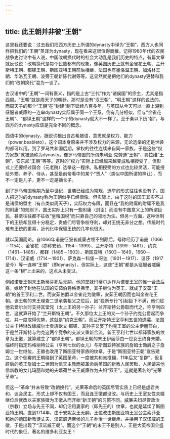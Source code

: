 ```yaml
---
---
---
```

title: 此王朝并非彼“王朝”
---



这里我还要说：过去我们把西方历史上所谓的dynasty中译为“王朝”，西方人也同样把我们的“王朝”英译为dynasty，现在看来这很值得商榷。记得1980年代的农民战争史讨论中有人说，中国改朝换代时的社会大动乱是我们历史的特点，有篇文章就反驳说：改朝换代是每个民族都有的现象，像英国历史上就有金雀花王朝、兰开斯特王朝、都铎王朝、斯图亚特王朝前后相继，法国也有墨洛温王朝、加洛林王朝、华洛瓦王朝、波旁王朝新陈代谢等等。这显然就是把他们的dynasty更替和我们的“改朝换代”混为一谈了。

古汉语中的“王朝”一词有褒义，指的是上古“三代”作为“诸侯国”的宗主，尤其是指西周。“王朝”就是周天子的朝廷。那时是没有“汉王朝”、“明王朝”这样的说法的。而周天子的那个“王朝”在“封建”制下延续八百多年，与英国从今天可以一直上溯到征服者威廉的一连串dynasty实际属于同一个王系，倒有几分相似，但与“金雀花王朝”、“都铎王朝”这样的一个个的dynasty就大不一样了。至于秦以下历“朝”，与西方的dynasty应该是完全不同的概念。

西语中的dynasty，据说词根出自古希腊语，意思就是权力、能力（power,beableto），这个词本身原来并不涉及权力的来源，无论选举的还是世袭的都可以用。到了罗马共和国后期，掌权的往往连续来自同一家族，于是这些“权力家族”就被通称为dynasty。像罗马帝国的所谓朱利亚·克劳迪“王朝”、弗拉维“王朝”、安东尼“王朝”等等。这时的“权力”实际上已经越来越变成私相授受了，但形式上还要经过国会（元老院）选举这一程序。私相授受的方式也比较灵活，可能授给外甥、养子、侍从，甚至是前帝看中的某个“贤人”（类似中国所谓的禅让），而不一定是儿子，更不一定是嫡长子。

到了罗马帝国晚期乃至中世纪，世袭已经成为常规，选举的形式往往也没有了。国人把这时的dynasty称为王朝似乎已经很像。但实际上，由于这时的国王其实不过是诸侯的盟主（有点类似周天子），实际权力有限，而且在“我的附庸的附庸不是我的附庸”的规则下，国王实际上只有一些附庸（封臣）而没有中国意义上的所谓臣民，甚至往往都不征收“皇粮国税”而只靠自己的领地为生。但另一方面，这种体制下的王统却显得十分稳定，贵族们尽管争权夺利，却对王统无非分之想。传统时代难有王统的更易，近代化中保留王统的几率也很大。

就以英国而论，自1066年诺曼征服者威廉占领不列颠后，号称经历了诺曼（1066－1154）、金雀花（亦称安茹，1154－1399）、兰开斯特（1399－1461）、约克（1461－1485）、都铎（1485－1603）、斯图亚特（1603－1649，1660－1714）、汉诺威（1714－1901）、萨克森－科堡－哥达（1901－1917）、温莎（1917至今）等一连串“王朝”（即dynasty），但实际上，这些“王朝”都是从征服者威廉这一条“根”上出来的，这点从未变过。

例如诺曼王朝末王斯蒂芬死后无嗣，他的堂妹玛蒂尔达作为诺曼王室的惟一合法后裔，嫁给了封地在法国的安茹伯爵格奥弗里，其子继位为英王，就成了安茹“王朝”的首王亨利二世。而安茹伯爵以金雀花为徽章，安茹王朝因而也叫金雀花王朝。该王朝的末王理查二世承袭祖父之位后，因“独断专行”引起臣下不满，他们趁他去爱尔兰时支持其堂兄（太上王的另一孙子）兰开斯特公爵取而代之，称亨利四世，这就算开始了“兰开斯特王朝”。不久那位太上王的又一个孙子约克公爵起而争位，并一度取得优势，这就是“约克王朝”。而兰开斯特王室亨利五世的遗孀、法国公主卡特琳改嫁威尔士贵族欧文·都铎，其孙子又娶了约克王室的公主伊丽莎白，于是兰开斯特与约克这两个竞争的支派又重新合流，新王亨利七世以都铎家族的纹章为王徽，就算建立了“都铎王朝”。都铎王朝的末王伊丽莎白一世女王终身未婚，临终时指定玛格丽特公主（亨利七世的女儿）与斯图亚特家族的詹姆士勋爵之子詹姆士一世继位，王徽也改用了斯图亚特家族的纹章，于是“斯图亚特王朝”宣告建立。这个倒霉的王朝碰到了英国革命，一度被共和派推翻，11年后又“复辟”，但复辟后的英王詹姆士二世因为信天主教而被革命后英国的新教人民罢黜，人民请来他信新教的女儿玛丽和她的夫婿荷兰亲王威廉作为夫妇“双王”，这就是著名的“光荣革命”。

但这一“革命”并未导致“改朝换代”。光荣革命后的英国尽管实质上已经是虚君共和、议会民主，形式上却不仅有国王，而且连王徽都没改。与历史上王室女性夫婿继位后就改以夫家族徽为王徽从而开始“新王朝”的习惯不同，威廉夫妇尽管政治（宗教）立场与先王不同，却仍沿用妻家的（即先王的）纹章，也就是延续了斯图亚特王朝。直到1714年，由于安妮女王无嗣，王位改由斯图亚特王室公主索菲亚和她的德国新教徒丈夫、汉诺威选帝侯的儿子乔治一世继承，并换用了汉诺威的王徽，于是出现了“汉诺威王朝”。而这个“王朝”的末王不是别人，正是大英帝国全盛时代的象征、著名的维多利亚女王！